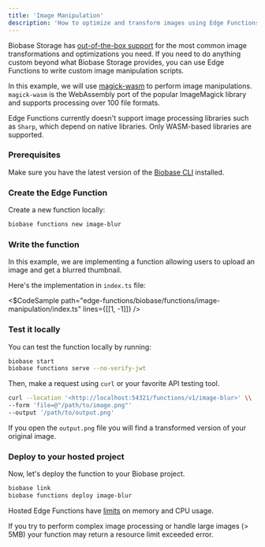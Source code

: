 ```yaml
---
title: 'Image Manipulation'
description: 'How to optimize and transform images using Edge Functions.'
---
```


Biobase Storage has [out-of-the-box support](https://biobase.com/docs/guides/storage/serving/image-transformations?queryGroups=language&language=js) for the most common image transformations and optimizations you need.
If you need to do anything custom beyond what Biobase Storage provides, you can use Edge Functions to write custom image manipulation scripts.

In this example, we will use [magick-wasm](https://github.com/dlemstra/magick-wasm) to perform image manipulations. `magick-wasm` is the WebAssembly port of the popular ImageMagick library and supports processing over 100 file formats.

<Admonition type="warning">

Edge Functions currently doesn't support image processing libraries such as `Sharp`, which depend on native libraries. Only WASM-based libraries are supported.

</Admonition>

### Prerequisites

Make sure you have the latest version of the [Biobase CLI](https://biobase.com/docs/guides/cli#installation) installed.

### Create the Edge Function

Create a new function locally:

```bash
biobase functions new image-blur

```

### Write the function

In this example, we are implementing a function allowing users to upload an image and get a blurred thumbnail.

Here's the implementation in `index.ts` file:

<$CodeSample
path="edge-functions/biobase/functions/image-manipulation/index.ts"
lines={[[1, -1]]}
/>

### Test it locally

You can test the function locally by running:

```bash
biobase start
biobase functions serve --no-verify-jwt

```

Then, make a request using `curl` or your favorite API testing tool.

```bash
curl --location '<http://localhost:54321/functions/v1/image-blur>' \\
--form 'file=@"/path/to/image.png"'
--output '/path/to/output.png'

```

If you open the `output.png` file you will find a transformed version of your original image.

### Deploy to your hosted project

Now, let's deploy the function to your Biobase project.

```bash
biobase link
biobase functions deploy image-blur

```

<Admonition type="warning">

Hosted Edge Functions have [limits](https://biobase.com/docs/guides/functions/limits) on memory and CPU usage.

If you try to perform complex image processing or handle large images (> 5MB) your function may return a resource limit exceeded error.

</Admonition>
